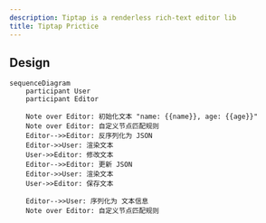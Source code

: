 ```yaml
---
description: Tiptap is a renderless rich-text editor lib
title: Tiptap Prictice
---
```


<RichEditor />

## Design
```mermaid
sequenceDiagram
    participant User
    participant Editor

    Note over Editor: 初始化文本 "name: {{name}}, age: {{age}}"
    Note over Editor: 自定义节点匹配规则
    Editor-->>Editor: 反序列化为 JSON
    Editor->>User: 渲染文本
    User->>Editor: 修改文本
    Editor-->>Editor: 更新 JSON
    Editor->>User: 渲染文本
    User->>Editor: 保存文本
    
    Editor-->>User: 序列化为 文本信息
    Note over Editor: 自定义节点匹配规则
```

